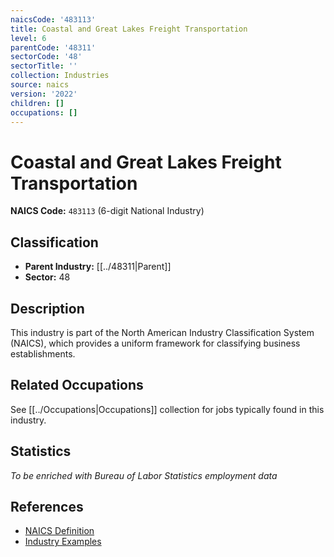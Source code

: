 ```yaml
---
naicsCode: '483113'
title: Coastal and Great Lakes Freight Transportation
level: 6
parentCode: '48311'
sectorCode: '48'
sectorTitle: ''
collection: Industries
source: naics
version: '2022'
children: []
occupations: []
---
```

# Coastal and Great Lakes Freight Transportation

**NAICS Code:** `483113` (6-digit National Industry)

## Classification

- **Parent Industry:** [[../48311|Parent]]
- **Sector:** 48

## Description

This industry is part of the North American Industry Classification System (NAICS), which provides a uniform framework for classifying business establishments.

## Related Occupations

See [[../Occupations|Occupations]] collection for jobs typically found in this industry.

## Statistics

*To be enriched with Bureau of Labor Statistics employment data*

## References

- [NAICS Definition](https://www.census.gov/naics/)
- [Industry Examples](https://www.census.gov/naics/2022NAICS/)
